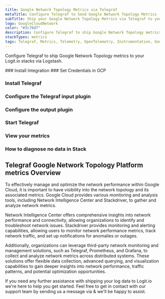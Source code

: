 ```yaml
---
title: Google Network Topology Metrics via Telegraf
metaTitle: Configure Telegraf to Send Google Network Topology Metrics
subTitle: Ship your Google Network Topology Metrics via Telegraf to your Logit.io Stack
logo: GoogleCloudNetwork
color: "#3c76d7"
description: Configure Telegraf to ship Google Network Topology metrics to Logit.io. Get started using our Telegraf Google Network Topology metrics example configuration.
stackTypes: metrics
tags: Telegraf, Metrics, Telemetry, OpenTelemetry, Instrumentation, Google Network Topology, Cloud Networking
---
```


Configure Telegraf to ship Google Network Topology metrics to your Logit.io stacks via Logstash.

<Steps>
  ### Install Integration
  <InstallIntegration/>
  ### Set Credentials in GCP

  <SetGCPCredentials intro="Google Network Topology refers to the structure and connectivity of the network infrastructure within Google Cloud. It encompasses the arrangement of physical and virtual components, such as data centers, networks, subnets, and routes, that enable the communication and flow of data between different resources and services."/>
  
  ### Install Telegraf

  <InstallTelegraf />

  ### Configure the Telegraf input plugin

  <TelegrafStackDriverInput metric_type="networking.googleapis.com"/>

  ### Configure the output plugin

  <TelegrafOutputPlugin />

  ### Start Telegraf

  <StartTelegraf />

  ### View your metrics
  <LaunchStack stackType="metrics" source="Google_Network_Topology_Metrics_via_Telegraf" utmMedium="metrics" utmCampaign="telegraf-GoogleNetworkTopology-metrics" />

  ### How to diagnose no data in Stack

  <DiagnoseNoData />
</Steps>

## Telegraf Google Network Topology Platform metrics Overview

To effectively manage and optimize the network performance within Google Cloud, it is important to 
have visibility into the network topology and its associated metrics. Google Cloud provides various 
monitoring and analysis tools, including Network Intelligence Center and Stackdriver, to gather and analyze network metrics.

Network Intelligence Center offers comprehensive insights into network performance and connectivity, 
allowing organizations to identify and troubleshoot network issues. Stackdriver provides monitoring 
and alerting capabilities, allowing users to monitor network performance metrics, track network traffic, 
and set up notifications for anomalies or outages.

Additionally, organizations can leverage third-party network monitoring and management solutions, 
such as Telegraf, Prometheus, and Grafana, to collect and analyze network metrics across distributed systems. 
These solutions offer flexible data collection, advanced querying, and visualization capabilities to gain 
deeper insights into network performance, traffic patterns, and potential optimization opportunities.

If you need any further assistance with shipping your log data to Logit.io we're here to help you get started. 
Feel free to get in contact with our support team by sending us a message via <IntercomButton text="live chat" /> & we'll be happy to assist.
